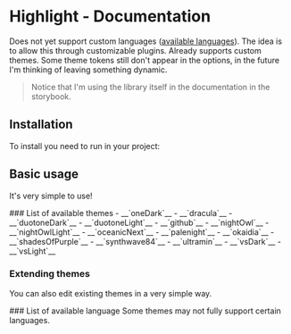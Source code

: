 
<Meta title="Highlight/Documentation"/>

# Highlight - Documentation
Does not yet support custom languages ([available languages](https://core-l-marcel.vercel.app/?path=/story/highlight-documentation--page#languages)). The idea is to allow this through customizable plugins. Already supports custom themes. Some theme tokens still don't appear in the options, in the future I'm thinking of leaving something dynamic.

> Notice that I'm using the library itself in the documentation in the storybook.

## Installation
To install you need to run in your project:
<Highlight
  theme={storybookTheme}
  language="bash"
  code={documentationHighlightInstalationCode}
/>

## Basic usage
It's very simple to use!
<Highlight
  theme={storybookTheme}
  language="tsx"
  code={documentationHighlightBasicUsageExample}
/>

<span id="themes" className="anchor-link"/>
### List of available themes
- __`oneDark`__
- __`dracula`__
- __`duotoneDark`__
- __`duotoneLight`__
- __`github`__
- __`nightOwl`__
- __`nightOwlLight`__
- __`oceanicNext`__
- __`palenight`__
- __`okaidia`__
- __`shadesOfPurple`__
- __`synthwave84`__
- __`ultramin`__
- __`vsDark`__
- __`vsLight`__

### Extending themes
You can also edit existing themes in a very simple way.
<Highlight
  theme={storybookTheme}
  language="ts"
  code={documentationHighlightExtendingThemes}
/>

<span id="languages" className="anchor-link"/>
### List of available language
Some themes may not fully support certain languages.
<HighlightAvailableInputs/>